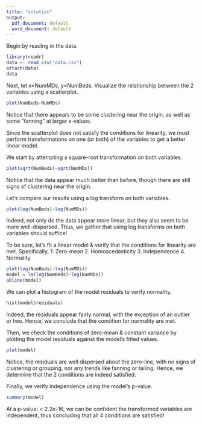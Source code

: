 ```yaml
---
title: "solution"
output:
  pdf_document: default
  word_document: default
---
```

Begin by reading in the data.
```r
library(readr)
data <- read_csv("data.csv")
attach(data)
data
```
Next, let x=NumMDs, y=NumBeds. Visualize the relationship between the 2 variables using a scatterplot. 
```r
plot(NumBeds~NumMDs)
```
Notice that there appears to be some clustering near the origin, as well as some "fanning" at larger x-values. 

Since the scatterplot does not satisfy the conditions for linearity, we must perform transformations on one (or both) of the variables to get a better linear model.  

We start by attempting a square-root transformation on both variables. 
```r
plot(sqrt(NumBeds)~sqrt(NumMDs))
```
Notice that the data appear much better than before, though there are still signs of clustering near the origin. 

Let's compare our results using a log transform on both variables. 
```r
plot(log(NumBeds)~log(NumMDs))
```
Indeed, not only do the data appear more linear, but they also seem to be more well-dispersed. Thus, we gather that using log transforms on both variables should suffice!

To be sure, let's fit a linear model & verify that the conditions for linearity are met. Specifically, 
1. Zero-mean
2. Homoscedasticity
3. Independence
4. Normality
```r
plot(log(NumBeds)~log(NumMDs))
model = lm(log(NumBeds)~log(NumMDs))
abline(model)
```
We can plot a histogram of the model residuals to verify normality. 
```r
hist(model$residuals)
```
Indeed, the residuals appear fairly normal, with the exception of an outlier or two. Hence, we conclude that the condition for normality are met. 

Then, we check the conditions of zero-mean & constant variance by plotting the model residuals against the model’s fitted values. 
```r
plot(model)
```
Notice, the residuals are well dispersed about the zero-line, with no signs of clustering or grouping, nor any trends like fanning or tailing. Hence, we determine that the 2 conditions are indeed satisfied. 

Finally, we verify independence using the model's p-value. 
```r
summary(model)
```
At a p-value: < 2.2e-16, we can be confident the transformed variables are independent, thus concluding that all 4 conditions are satisfied!